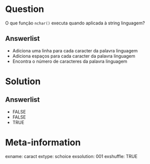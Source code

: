 
Question
========

O que função `nchar()` executa quando aplicada à string linguagem?


Answerlist
----------

* Adiciona uma linha para cada caracter da palavra linguagem
* Adiciona espaços para cada caracter da palavra linguagem
* Encontra o número de caracteres da palavra linguagem



Solution
================



Answerlist
----------
* FALSE 
* FALSE
* TRUE



Meta-information
================
exname: caract
extype: schoice
exsolution: 001
exshuffle: TRUE

